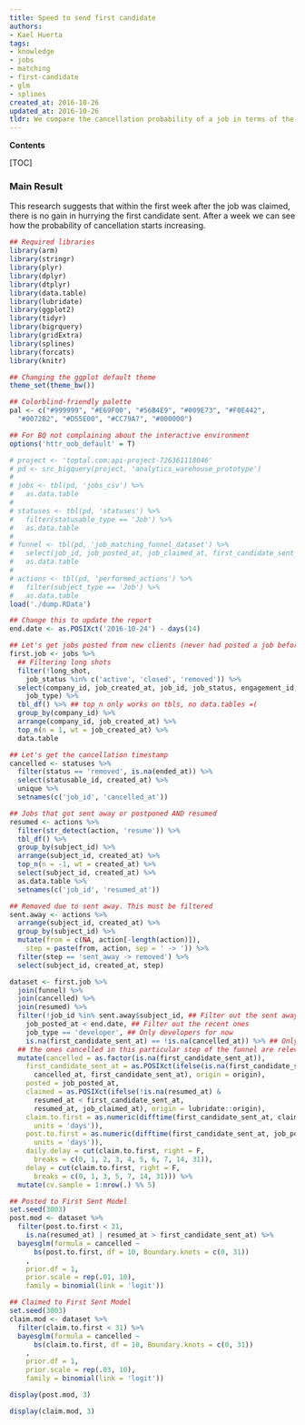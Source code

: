 ```yaml
---
title: Speed to send first candidate
authors:
- Kael Huerta
tags:
- knowledge
- jobs
- matching
- first-candidate
- glm
- splines
created_at: 2016-10-26
updated_at: 2016-10-26
tldr: We compare the cancellation probability of a job in terms of the time it took our team to send the first candidate from the time the job was posted and the time it was claimed. We assess if it is worth speeding up the matching process.
---
```


**Contents**

[TOC]

### Main Result

This research suggests that within the first week after the job was claimed,
there is no gain in hurrying the first candidate sent. After a week we can see
how the probability of cancellation starts increasing.

<!-- Loading libraries  -->

```r
## Required libraries
library(arm)
library(stringr)
library(plyr)
library(dplyr)
library(dtplyr)
library(data.table)
library(lubridate)
library(ggplot2)
library(tidyr)
library(bigrquery)
library(gridExtra)
library(splines)
library(forcats)
library(knitr)

## Changing the ggplot default theme
theme_set(theme_bw())

## Colorblind-friendly palette
pal <- c("#999999", "#E69F00", "#56B4E9", "#009E73", "#F0E442",
  "#0072B2", "#D55E00", "#CC79A7", "#000000")

## For BQ not complaining about the interactive environment
options('httr_oob_default' = T)
```

```r
# project <- 'toptal.com:api-project-726361118046'
# pd <- src_bigquery(project, 'analytics_warehouse_prototype')
# 
# jobs <- tbl(pd, 'jobs_csv') %>%
#   as.data.table
# 
# statuses <- tbl(pd, 'statuses') %>%
#   filter(statusable_type == 'Job') %>%
#   as.data.table
# 
# funnel <- tbl(pd, 'job_matching_funnel_dataset') %>%
#   select(job_id, job_posted_at, job_claimed_at, first_candidate_sent_at) %>%
#   as.data.table
# 
# actions <- tbl(pd, 'performed_actions') %>%
#   filter(subject_type == 'Job') %>%
#   as.data.table
load('./dump.RData')
```

```r
## Change this to update the report
end.date <- as.POSIXct('2016-10-24') - days(14)

## Let's get jobs posted from new clients (never had posted a job before)
first.job <- jobs %>%
  ## Filtering long shots
  filter(!long_shot,
    job_status %in% c('active', 'closed', 'removed')) %>%
  select(company_id, job_created_at, job_id, job_status, engagement_id,
    job_type) %>%
  tbl_df() %>% ## top_n only works on tbls, no data.tables =(
  group_by(company_id) %>%
  arrange(company_id, job_created_at) %>%
  top_n(n = 1, wt = job_created_at) %>%
  data.table

## Let's get the cancellation timestamp
cancelled <- statuses %>%
  filter(status == 'removed', is.na(ended_at)) %>%
  select(statusable_id, created_at) %>%
  unique %>%
  setnames(c('job_id', 'cancelled_at'))

## Jobs that got sent away or postponed AND resumed
resumed <- actions %>%
  filter(str_detect(action, 'resume')) %>%
  tbl_df() %>%
  group_by(subject_id) %>%
  arrange(subject_id, created_at) %>%
  top_n(n = -1, wt = created_at) %>%
  select(subject_id, created_at) %>%
  as.data.table %>%
  setnames(c('job_id', 'resumed_at'))

## Removed due to sent away. This must be filtered
sent.away <- actions %>%
  arrange(subject_id, created_at) %>%
  group_by(subject_id) %>%
  mutate(from = c(NA, action[-length(action)]),
    step = paste(from, action, sep = ' -> ')) %>%
  filter(step == 'sent_away -> removed') %>%
  select(subject_id, created_at, step)

dataset <- first.job %>%
  join(funnel) %>%
  join(cancelled) %>%
  join(resumed) %>%
  filter(!job_id %in% sent.away$subject_id, ## Filter out the sent away
    job_posted_at < end.date, ## Filter out the recent ones
    job_type == 'developer', ## Only developers for now
    is.na(first_candidate_sent_at) == !is.na(cancelled_at)) %>% ## Only
  ## the ones cancelled in this particular step of the funnel are relevant
  mutate(cancelled = as.factor(is.na(first_candidate_sent_at)),
    first_candidate_sent_at = as.POSIXct(ifelse(is.na(first_candidate_sent_at),
      cancelled_at, first_candidate_sent_at), origin = origin),
    posted = job_posted_at,
    claimed = as.POSIXct(ifelse(!is.na(resumed_at) &
      resumed_at < first_candidate_sent_at,
      resumed_at, job_claimed_at), origin = lubridate::origin),
    claim.to.first = as.numeric(difftime(first_candidate_sent_at, claimed,
      units = 'days')),
    post.to.first = as.numeric(difftime(first_candidate_sent_at, job_posted_at,
      units = 'days')),
    daily.delay = cut(claim.to.first, right = F,
      breaks = c(0, 1, 2, 3, 4, 5, 6, 7, 14, 31)),
    delay = cut(claim.to.first, right = F,
      breaks = c(0, 1, 3, 5, 7, 14, 31))) %>% 
  mutate(cv.sample = 1:nrow(.) %% 5)

## Posted to First Sent Model
set.seed(3003)
post.mod <- dataset %>%
  filter(post.to.first < 31,
    is.na(resumed_at) | resumed_at > first_candidate_sent_at) %>%
  bayesglm(formula = cancelled ~
      bs(post.to.first, df = 10, Boundary.knots = c(0, 31))
    ,
    prior.df = 1,
    prior.scale = rep(.01, 10),
    family = binomial(link = 'logit'))

## Claimed to First Sent Model
set.seed(3003)
claim.mod <- dataset %>%
  filter(claim.to.first < 31) %>%
  bayesglm(formula = cancelled ~
      bs(claim.to.first, df = 10, Boundary.knots = c(0, 31))
    ,
    prior.df = 1,
    prior.scale = rep(.03, 10),
    family = binomial(link = 'logit'))

```

```r
display(post.mod, 3)
```

```r
display(claim.mod, 3)
```
